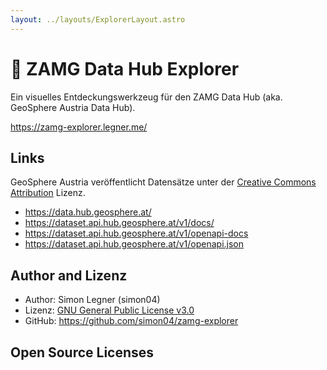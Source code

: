 ```yaml
---
layout: ../layouts/ExplorerLayout.astro
---
```



# 🌈 ZAMG Data Hub Explorer

Ein visuelles Entdeckungswerkzeug für den ZAMG Data Hub (aka. GeoSphere Austria Data Hub).

https://zamg-explorer.legner.me/

## Links

GeoSphere Austria veröffentlicht Datensätze unter der [Creative Commons Attribution](https://opendefinition.org/licenses/cc-by/) Lizenz.

- https://data.hub.geosphere.at/
- https://dataset.api.hub.geosphere.at/v1/docs/
- https://dataset.api.hub.geosphere.at/v1/openapi-docs
- https://dataset.api.hub.geosphere.at/v1/openapi.json

## Author and Lizenz

- Author: Simon Legner (simon04)
- Lizenz: [GNU General Public License v3.0](https://www.gnu.org/licenses/gpl.html)
- GitHub: https://github.com/simon04/zamg-explorer

## Open Source Licenses

<OpenSourceLicences />
